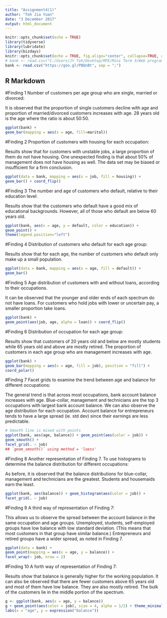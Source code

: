 ```yaml
---
title: "Assignment4(1)"
author: "Toh Jia Yuan"
date: "3 December 2017"
output: html_document
---
```


```r
knitr::opts_chunk$set(echo = TRUE)
library(tidyverse)
library(lubridate)
library(bizdays)
knitr::opts_chunk$set(echo = TRUE, fig.align="center", collapse=TRUE, cache=T)
# bank <- read.csv("C:/Users/JY Toh/Desktop/MFE/Mini Term 3/Web programming/bank.csv", sep=";")
bank <- read.csv("https://goo.gl/PBQnBt", sep = ";")
```

## R Markdown

#Finding 1
Number of customers per age group who are single, married or divorced:

It is observed that the proportion of single customers decline with age and proportion of married/divorced customers increases with age. 28 years old is the age where the ratio is about 50:50.

```r
ggplot(bank) +
geom_bar(mapping = aes(x = age, fill=marital))
```

#Finding 2
Proportion of customers with housing for each occupation:

Results show that for customers with unstable jobs, a large proportion of them do not have housing. One unexpected finding is that about 50% of management does not have housing as well. The data set may be biased or insufficient for a firm conclusion.

```r
ggplot(data = bank, mapping = aes(x = job, fill = housing)) +
geom_bar() + coord_flip()
```

#Finding 3
The number and age of customers who default, relative to their education level:

Results show that the customers who default have a good mix of educational backgrounds. However, all of those who default are below 60 years old. 

```r
ggplot(bank, aes(x = age, y = default, color = education)) +
geom_point() +
theme(legend.position="left")
```

#Finding 4
Distribution of customers who default for each age group:

Results show that for each age, the number of customers who default only make up a small population.

```r
ggplot(data = bank, mapping = aes(x = age, fill = default)) +
geom_bar() 
```

#Finding 5
Age distribution of customers with and without loans, according to their occupations. 

It can be observed that the younger and older ends of each spectrum do not have loans. For customers who hold jobs with lower or uncertain pay, a smaller proportion take loans.

```r
ggplot(bank) +
geom_point(aes(job, age, alpha = loan)) + coord_flip()
```

#Finding 6
Distribution of occupation for each age group:

Results show that customers of 20 years old and below are mostly students while 65 years old and above are mostly retired. The proportion of customers in each age group who are management increases with age. 

```r
ggplot(bank) +
geom_bar(mapping = aes(x = age, fill = job), position = "fill") +
coord_polar()
```


#Finding 7
Facet grids to examine the trend between age and balance for different occupations: 

The general trend is that across most occupations, bank account balance increases with age. Blue-collar, management and technicians are the top 3 occupations with largest bank account balance. 
We can also observe the age distribution for each occupation. 
Account balance for entrepreneurs tends to have a large spread (ie. std dev) since their earnings are less predictable. 
```r
# Smooth line is mixed with points
ggplot(bank, aes(age, balance)) + geom_point(aes(color = job)) +
geom_smooth() +
facet_grid(. ~ job)
## `geom_smooth()` using method = 'loess'
```

#Finding 8
Another representation of Finding 7. To use histograms to determine the balance distribution for different occupations:

As before, it is observed that the balance distributions for blue-collar, management and technicians are the greatest. Students and housemaids earn the least. 

```r
ggplot(bank, aes(balance)) + geom_histogram(aes(color = job)) +
facet_grid(. ~ job)
```

#Finding 9
A third way of representation of Finding 7: 

This allows us to observe the spread between the account balance in the same occupation and age groups. Unemployed, students, self-employed groups have low balance with low standard deviation. (This means that most customers in that group have similar balance.) Entrepreneurs and retired groups have a wider spread, as noted in Finding 7.

```r
ggplot(data = bank) +
geom_point(mapping = aes(x = age, y = balance)) +
facet_wrap(~ job, nrow = 2)
```

#Finding 10
A forth way of representation of Finding 7: 

Results show that balance is generally higher for the working population. It can also be observed that there are fewer customers above 65 years old and most of them have low balance. They are also mostly retired. 
The bulk of the customers lie in the middle portion of the spectrum.

```r
g <- ggplot(bank, aes(x = age, y = balance))
g + geom_point(aes(color = job), size = 4, alpha = 1/2) + theme_minimal() +
labs(x = "age", y = expression("balance"))
```
